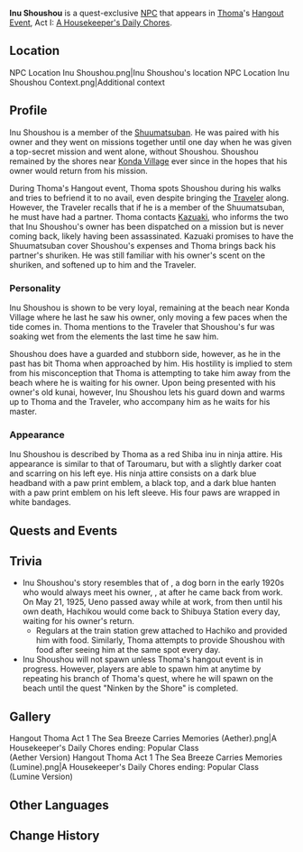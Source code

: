 {{Character Infobox
|image            = NPC Inu Shoushou.png
|region           = Inazuma
|affiliation      = Yashiro Commission
|affiliation2     = Shuumatsuban
|title            = Shuumatsuban Ninken
|type             = Quest NPC
}}
'''Inu Shoushou''' is a quest-exclusive [[NPC]] that appears in [[Thoma]]'s [[Hangout Event]], Act I: [[A Housekeeper's Daily Chores]].

==Location==
<gallery hideaddbutton="true" captionalign="center">
NPC Location Inu Shoushou.png|Inu Shoushou's location
NPC Location Inu Shoushou Context.png|Additional context
</gallery>

==Profile==
Inu Shoushou is a member of the [[Shuumatsuban]]. He was paired with his owner and they went on missions together until one day when he was given a top-secret mission and went alone, without Shoushou. Shoushou remained by the shores near [[Konda Village]] ever since in the hopes that his owner would return from his mission.

During Thoma's Hangout event, Thoma spots Shoushou during his walks and tries to befriend it to no avail, even despite bringing the [[Traveler]] along. However, the Traveler recalls that if he is a member of the Shuumatsuban, he must have had a partner. Thoma contacts [[Kazuaki]], who informs the two that Inu Shoushou's owner has been dispatched on a mission but is never coming back, likely having been assassinated. Kazuaki promises to have the Shuumatsuban cover Shoushou's expenses and Thoma brings back his partner's shuriken. He was still familiar with his owner's scent on the shuriken, and softened up to him and the Traveler.

===Personality===
Inu Shoushou is shown to be very loyal, remaining at the beach near Konda Village where he last he saw his owner, only moving a few paces when the tide comes in. Thoma mentions to the Traveler that Shoushou's fur was soaking wet from the elements the last time he saw him.

Shoushou does have a guarded and stubborn side, however, as he in the past has bit Thoma when approached by him. His hostility is implied to stem from his misconception that Thoma is attempting to take him away from the beach where he is waiting for his owner. Upon being presented with his owner's old kunai, however, Inu Shoushou lets his guard down and warms up to Thoma and the Traveler, who accompany him as he waits for his master.

===Appearance===
{{Quote
|A red Shiba, with a scar on its eye, dressed in black stealth wear...
|Thoma}}
Inu Shoushou is described by Thoma as a red Shiba inu in ninja attire. His appearance is similar to that of Taroumaru, but with a slightly darker coat and scarring on his left eye. His ninja attire consists on a dark blue headband with a paw print emblem, a black top, and a dark blue hanten with a paw print emblem on his left sleeve. His four paws are wrapped in white bandages.

==Quests and Events==
{{Quest Appearances}}

==Trivia==
*Inu Shoushou's story resembles that of {{w|Hachikō|Hachikou}}, a dog born in the early 1920s who would always meet his owner, {{w|Hidesaburō Ueno|Hidesaburou Ueno}}, at {{w|Shibuya Station}} after he came back from work. On May 21, 1925, Ueno passed away while at work, from then until his own death, Hachikou would come back to Shibuya Station every day, waiting for his owner's return.
**Regulars at the train station grew attached to Hachiko and provided him with food. Similarly, Thoma attempts to provide Shoushou with food after seeing him at the same spot every day.
* Inu Shoushou will not spawn unless Thoma's hangout event is in progress. However, players are able to spawn him at anytime by repeating his branch of Thoma's quest, where he will spawn on the beach until the quest "Ninken by the Shore" is completed.

==Gallery==
<gallery hideaddbutton="true" captionalign="center">
Hangout Thoma Act 1 The Sea Breeze Carries Memories (Aether).png|A Housekeeper's Daily Chores ending: Popular Class<br />(Aether Version)
Hangout Thoma Act 1 The Sea Breeze Carries Memories (Lumine).png|A Housekeeper's Daily Chores ending: Popular Class<br />(Lumine Version)
</gallery>

==Other Languages==
{{Other Languages|default_hidden = 1
|en      = Inu Shoushou
|zhs     = 犬少将
|zhs_rm  = Quǎn Shàojiàng
|zht     = 犬少將
|zht_rm  = Quǎn Shàojiàng
|ja      = 犬少将
|ja_rm   = Inu Shoushou
|ko      = 이누 {{tt|소장|少將}}
|ko_rm   = Inu Sojang
|es      = Inu Shoushou
|fr      = Inu Shoushou
|ru      = Ину Сёсё
|th      = Inu Shoushou
|vi      = Inu Shoushou
|de      = Inu Shoushou
|id      = Inu Shoushou
|pt      = Inu Shoushou
}}

==Change History==
{{Change History|2.2}}
<!--
==References==
{{Reflist}}-->
